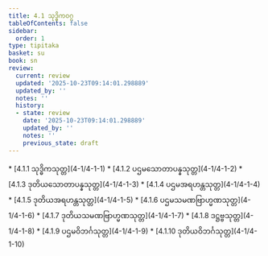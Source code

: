 ```yaml
---
title: 4.1 သုဒ္ဓိကဝဂ္ဂ
tableOfContents: false
sidebar:
  order: 1
type: tipitaka
basket: su
book: sn
review:
  current: review
  updated: '2025-10-23T09:14:01.298889'
  updated_by: ''
  notes: ''
  history:
  - state: review
    date: '2025-10-23T09:14:01.298889'
    updated_by: ''
    notes: ''
    previous_state: draft
---
```



<ReviewStatus review={frontmatter.review} showDetails={true} />

<HypothesisAnnotation frontmatter={frontmatter} />

<DynamicBreadcrumb />



<TableOfContents book="sn" section="4.1">
* [4.1.1 သုဒ္ဓိကသုတ္တ](4-1/4-1-1)
* [4.1.2 ပဌမသောတာပန္နသုတ္တ](4-1/4-1-2)
* [4.1.3 ဒုတိယသောတာပန္နသုတ္တ](4-1/4-1-3)
* [4.1.4 ပဌမအရဟန္တသုတ္တ](4-1/4-1-4)
* [4.1.5 ဒုတိယအရဟန္တသုတ္တ](4-1/4-1-5)
* [4.1.6 ပဌမသမဏဗြာဟ္မဏသုတ္တ](4-1/4-1-6)
* [4.1.7 ဒုတိယသမဏဗြာဟ္မဏသုတ္တ](4-1/4-1-7)
* [4.1.8 ဒဋ္ဌဗ္ဗသုတ္တ](4-1/4-1-8)
* [4.1.9 ပဌမဝိဘင်္ဂသုတ္တ](4-1/4-1-9)
* [4.1.10 ဒုတိယဝိဘင်္ဂသုတ္တ](4-1/4-1-10)
</TableOfContents>